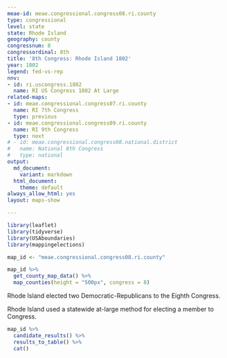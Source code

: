 ```yaml
---
meae-id: meae.congressional.congress08.ri.county
type: congressional
level: state
state: Rhode Island
geography: county
congressnum: 8
congressordinal: 8th
title: '8th Congress: Rhode Island 1802'
year: 1802
legend: fed-vs-rep
nnv:
- id: ri.uscongress.1802
  name: RI US Congress 1802 At Large
related-maps:
- id: meae.congressional.congress07.ri.county
  name: RI 7th Congress
  type: previous
- id: meae.congressional.congress09.ri.county
  name: RI 9th Congress
  type: next
# - id: meae.congressional.congress08.national.district
#   name: National 8th Congress
#   type: national
output:
  md_document:
    variant: markdown
  html_document:
    theme: default
always_allow_html: yes
layout: maps-show

---
```


```r
library(leaflet)
library(tidyverse)
library(USAboundaries)
library(mappingelections)

map_id <- "meae.congressional.congress08.ri.county"
```

<div class="map">

```r
map_id %>%
  get_county_map_data() %>%
  map_counties(height = "500px", congress = 8)
```

</div>

Rhode Island elected two Democratic-Republicans to the Eighth Congress.

Rhode Island used a statewide at-large method for electing a member to Congress.

<div class="results-table">

```r
map_id %>%
  candidate_results() %>%
  results_to_table() %>%
  cat()
```

</div>
